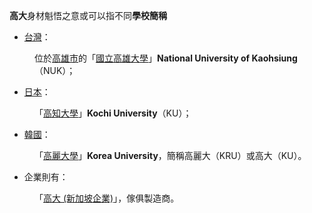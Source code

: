 '''高大'''身材魁悟之意或可以指不同'''學校簡稱'''

*[[台灣|台灣]]：
:位於[[高雄市|高雄市]]的「[[國立高雄大學|國立高雄大學]]」'''National University of Kaohsiung'''（NUK）；
*[[日本|日本]]：
:「[[高知大學|高知大學]]」'''Kochi University'''（KU）；
*[[韓國|韓國]]：
:「[[高麗大學|高麗大學]]」'''Korea University'''，簡稱高麗大（KRU）或高大（KU）。

*企業則有：
:「[[高大_(新加坡企業)|高大 (新加坡企業)]]」，傢俱製造商。

{{disambig|Cat=二字亞洲相關消歧義}}